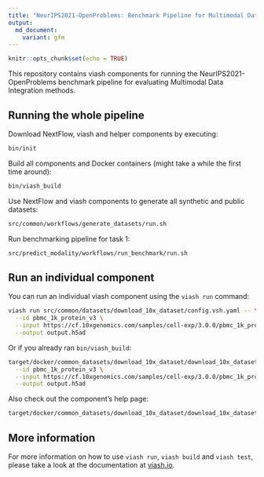 ```yaml
---
title: "NeurIPS2021-OpenProblems: Benchmark Pipeline for Multimodal Data Integration"
output: 
  md_document:
    variant: gfm
---
```


```r
knitr::opts_chunk$set(echo = TRUE)
```

This repository contains viash components for running the NeurIPS2021-OpenProblems benchmark pipeline
for evaluating Multimodal Data Integration methods.

## Running the whole pipeline

Download NextFlow, viash and helper components by executing:

```sh
bin/init
```

Build all components and Docker containers (might take a while the first time around):

```sh
bin/viash_build
```

Use NextFlow and viash components to generate all synthetic and public datasets:

```sh
src/common/workflows/generate_datasets/run.sh
```

Run benchmarking pipeline for task 1:

```sh
src/predict_modality/workflows/run_benchmark/run.sh
```

## Run an individual component

You can run an individual viash component using the `viash run` command:

```sh
viash run src/common/datasets/download_10x_dataset/config.vsh.yaml -- \
  --id pbmc_1k_protein_v3 \
  --input https://cf.10xgenomics.com/samples/cell-exp/3.0.0/pbmc_1k_protein_v3/pbmc_1k_protein_v3_raw_feature_bc_matrix.h5 \
  --output output.h5ad
```

Or if you already ran `bin/viash_build`:

```sh
target/docker/common_datasets/download_10x_dataset/download_10x_dataset \
  --id pbmc_1k_protein_v3 \
  --input https://cf.10xgenomics.com/samples/cell-exp/3.0.0/pbmc_1k_protein_v3/pbmc_1k_protein_v3_raw_feature_bc_matrix.h5 \
  --output output.h5ad
```

Also check out the component's help page:

```sh
target/docker/common_datasets/download_10x_dataset/download_10x_dataset
```

## More information

For more information on how to use `viash run`, `viash build` and `viash test`, please 
take a look at the documentation at [viash.io](https://viash.io).

